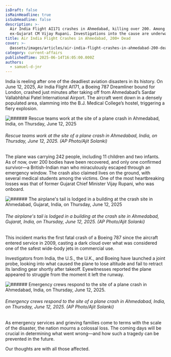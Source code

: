 ```yaml
---
isDraft: false
isMainHeadline: true
isSubHeadline: false
description: >-
  Air India Flight AI171 crashes in Ahmedabad, killing over 200. Among the dead:
  ex-Gujarat CM Vijay Rupani. Investigations into the cause are underway.
title: Air India Flight Crashes in Ahmedabad, 200+ Dead
cover: >-
  @assets/images/articles/air-india-flight-crashes-in-ahmedabad-200-dead/cover.webp
category: current-affairs
publishedTime: 2025-06-14T16:05:00.000Z
authors:
  - samuel-d-jnr
---
```

India is reeling after one of the deadliest aviation disasters in its history. On June 12, 2025, Air India Flight AI171, a Boeing 787 Dreamliner bound for London, crashed just minutes after taking off from Ahmedabad’s Sardar Vallabhbhai Patel International Airport. The aircraft went down in a densely populated area, slamming into the B.J. Medical College’s hostel, triggering a fiery explosion.

![###### Rescue teams work at the site of a plane crash in Ahmedabad, India, on Thursday, June 12, 2025](@assets/images/articles/air-india-flight-crashes-in-ahmedabad-200-dead/air-india-crash-3.webp)

###### Rescue teams work at the site of a plane crash in Ahmedabad, India, on Thursday, June 12, 2025. (AP Photo/Ajit Solanki)

The plane was carrying 242 people, including 11 children and two infants. As of now, over 200 bodies have been recovered, and only one confirmed survivor—a British-Indian man who miraculously escaped through an emergency window. The crash also claimed lives on the ground, with several medical students among the victims. One of the most heartbreaking losses was that of former Gujarat Chief Minister Vijay Rupani, who was onboard.

![###### The airplane's tail is lodged in a building at the crash site in Ahmedabad, Gujarat, India, on Thursday, June 12, 2025](@assets/images/articles/air-india-flight-crashes-in-ahmedabad-200-dead/air-india-crash-2.webp)

###### The airplane's tail is lodged in a building at the crash site in Ahmedabad, Gujarat, India, on Thursday, June 12, 2025. (AP Photo/Ajit Solanki)

This incident marks the first fatal crash of a Boeing 787 since the aircraft entered service in 2009, casting a dark cloud over what was considered one of the safest wide-body jets in commercial use.

Investigators from India, the U.S., the U.K., and Boeing have launched a joint probe, looking into what caused the plane to lose altitude and fail to retract its landing gear shortly after takeoff. Eyewitnesses reported the plane appeared to struggle from the moment it left the runway.

![###### Emergency crews respond to the site of a plane crash in Ahmedabad, India, on Thursday, June 12, 2025.](@assets/images/articles/air-india-flight-crashes-in-ahmedabad-200-dead/air-india-crash-1.webp)

###### Emergency crews respond to the site of a plane crash in Ahmedabad, India, on Thursday, June 12, 2025. (AP Photo/Ajit Solanki)

As emergency services and grieving families come to terms with the scale of the disaster, the nation mourns a colossal loss. The coming days will be crucial in determining what went wrong—and how such a tragedy can be prevented in the future.

Our thoughts are with all those affected.

